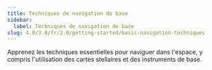 ```yaml
---
title: Techniques de navigation de base
sidebar:
  label: Techniques de navigation de base
slug: 4.0/3.0/fr/2.0/getting-started/basic-navigation-techniques
---
```


Apprenez les techniques essentielles pour naviguer dans l'espace, y compris l'utilisation des cartes stellaires et des instruments de base.
